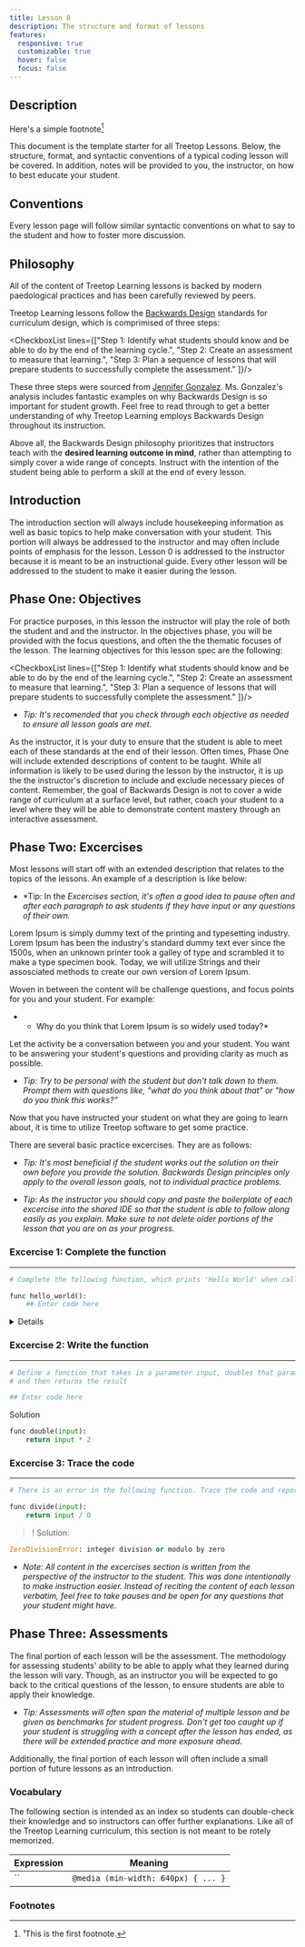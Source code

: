 ```yaml
---
title: Lesson 0
description: The structure and format of lessons
features:
  responsive: true
  customizable: true
  hover: false
  focus: false
---
```


## Description

Here's a simple footnote[^1]

This document is the template starter for all Treetop Lessons. Below, the structure, format, and syntactic conventions of a typical coding lesson will be covered. In addition, notes will be provided to you, the instructor, on how to best educate your student.

## Conventions

Every lesson page will follow similar syntactic conventions on what to say to the student and how to foster more discussion.

## Philosophy

All of the content of Treetop Learning lessons is backed by modern paedological practices and has been carefully reviewed by peers.

Treetop Learning lessons follow the [Backwards Design](https://www.modelteaching.com/education-articles/lesson-curriculum-planning/backwards-design-in-lesson-planning) standards for curriculum design, which is comprimised of three steps:

<CheckboxList lines={["Step 1: Identify what students should know and be able to do by the end of the learning cycle.", "Step 2: Create an assessment to measure that learning.", "Step 3: Plan a sequence of lessons that will prepare students to successfully complete the assessment." ]}/> 


These three steps were sourced from [Jennifer Gonzalez](https://www.cultofpedagogy.com/backward-design-basics/). Ms. Gonzalez's analysis includes fantastic examples on why Backwards Design is so important for student growth. Feel free to read through to get a better understanding of why Treetop Learning employs Backwards Design throughout its instruction.

Above all, the Backwards Design philosophy prioritizes that instructors teach with the **desired learning outcome in mind**, rather than attempting to simply cover a wide range of concepts. Instruct with the intention of the student being able to perform a skill at the end of every lesson.

## Introduction

The introduction section will always include housekeeping information as well as basic topics to help make conversation with your student. This portion will always be addressed to the instructor and may often include points of emphasis for the lesson. Lesson 0 is addressed to the instructor because it is meant to be an instructional guide. Every other lesson will be addressed to the student to make it easier during the lesson.

## Phase One: Objectives


For practice purposes, in this lesson the instructor will play the role of both the student and and the instructor. In the objectives phase, you will be provided with the focus questions, and often the the thematic focuses of the lesson. The learning objectives for this lesson spec are the following:

<CheckboxList lines={["Step 1: Identify what students should know and be able to do by the end of the learning cycle.", "Step 2: Create an assessment to measure that learning.", "Step 3: Plan a sequence of lessons that will prepare students to successfully complete the assessment." ]}/> 

- *Tip: It's recomended that you check through each objective as needed to ensure all lesson goals are met.*

As the instructor, it is your duty to ensure that the student is able to meet each of these standards at the end of their lesson. Often times, Phase One will include extended descriptions of content to be taught. While all information is likely to be used during the lesson by the instructor, it is up the the instructor's discretion to include and exclude necessary pieces of content. Remember, the goal of Backwards Design is not to cover a wide range of curriculum at a surface level, but rather, coach your student to a level where they will be able to demonstrate content mastery through an interactive assessment.

## Phase Two: Excercises

Most lessons will start off with an extended description that relates to the topics of the lessons. An example of a description is like below:

- *Tip: In the *Excercises section, it's often a good idea to pause often and after each paragraph to ask students if they have input or any questions of their own.*

Lorem Ipsum is simply dummy text of the printing and typesetting industry. Lorem Ipsum has been the industry's standard dummy text ever since the 1500s, when an unknown printer took a galley of type and scrambled it to make a type specimen book. Today, we will utilize Strings and their assosciated methods to create our own version of Lorem Ipsum.

Woven in between the content will be challenge questions, and focus points for you and your student. For example:

- * Why do you think that Lorem Ipsum is so widely used today?*

Let the activity be a conversation between you and your student. You want to be answering your student's questions and providing clarity as much as possible.

- *Tip: Try to be personal with the student but don't talk down to them. Prompt them with questions like, "what do you think about that" or "how do you think this works?"*

Now that you have instructed your student on what they are going to learn about, it is time to utilize Treetop software to get some practice.

There are several basic practice excercises. They are as follows:

- *Tip: It's most beneficial if the student works out the solution on their own before you provide the solution. Backwards Design principles only apply to the overall lesson goals, not to individual practice problems.*

- *Tip: As the instructor you should copy and paste the boilerplate of each excercise into the shared IDE so that the student is able to follow along easily as you explain. Make sure to not delete older portions of the lesson that you are on as your progress.*


### Excercise 1: Complete the function
---
```python
# Complete the following function, which prints 'Hello World' when called

func hello_world():
    ## Enter code here
```

<details>
```python
print('Hello World')
```
</details>


### Excercise 2: Write the function
---

```python
# Define a function that takes in a parameter input, doubles that parameter, 
# and then returns the result

## Enter code here
```


<summary> Solution</summary>

```python
func double(input):
    return input * 2
```


### Excercise 3: Trace the code
---

```python
# There is an error in the following function. Trace the code and report the error.

func divide(input):
    return input / 0

```

>! Solution:

```python
ZeroDivisionError: integer division or modulo by zero
```

- *Note: All content in the excercises section is written from the perspective of the instructor to the student. This was done intentionally to make instruction easier. Instead of reciting the content of each lesson verbatim, feel free to take pauses and be open for any questions that your student might have.*

## Phase Three: Assessments

The final portion of each lesson will be the assessment. The methodology for assessing students' ability to be able to apply what they learned during the lesson will vary. Though, as an instructor you will be expected to go back to the critical questions of the lesson, to ensure students are able to apply their knowledge.

- *Tip: Assessments will often span the material of multiple lesson and be given as benchmarks for student progress. Don't get too caught up if your student is struggling with a concept after the lesson has ended, as there will be extended practice and more exposure ahead.*

Additionally, the final portion of each lesson will often include a small portion of future lessons as an introduction.


### Vocabulary

The following section is intended as an index so students can double-check their knowledge and so instructors can offer further explanations. Like all of the Treetop Learning curriculum, this section is not meant to be rotely memorized.

| Expression | Meaning |
| --- | --- |
| `` | `@media (min-width: 640px) { ... }` |

### Footnotes    
[^1]: ¹This is the first footnote.
[^2]: This is the first footnote.


